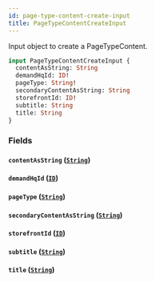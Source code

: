 ```yaml
---
id: page-type-content-create-input
title: PageTypeContentCreateInput
---
```



Input object to create a PageTypeContent.


```graphql
input PageTypeContentCreateInput {
  contentAsString: String
  demandHqId: ID!
  pageType: String!
  secondaryContentAsString: String
  storefrontId: ID!
  subtitle: String
  title: String
}
```


### Fields

#### `contentAsString` ([`String`](/developers/demandhq-apis/demand-api/graphql/reference/scalars/string))




#### `demandHqId` ([`ID`](/developers/demandhq-apis/demand-api/graphql/reference/scalars/id))




#### `pageType` ([`String`](/developers/demandhq-apis/demand-api/graphql/reference/scalars/string))




#### `secondaryContentAsString` ([`String`](/developers/demandhq-apis/demand-api/graphql/reference/scalars/string))




#### `storefrontId` ([`ID`](/developers/demandhq-apis/demand-api/graphql/reference/scalars/id))




#### `subtitle` ([`String`](/developers/demandhq-apis/demand-api/graphql/reference/scalars/string))




#### `title` ([`String`](/developers/demandhq-apis/demand-api/graphql/reference/scalars/string))






